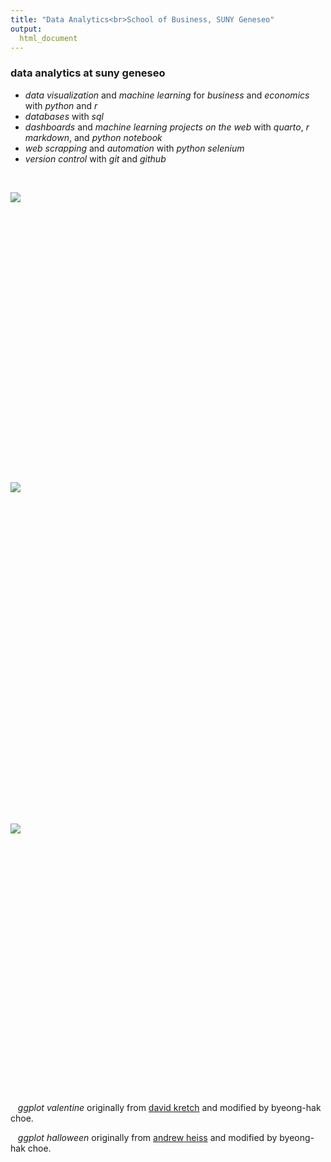 ```yaml
---
title: "Data Analytics<br>School of Business, SUNY Geneseo"
output: 
  html_document
---
```


### data analytics at suny geneseo

- *data visualization* and *machine learning* for *business* and *economics* with *python* and *r* 
- *databases* with *sql* 
- *dashboards* and *machine learning projects on the web* with *quarto*, *r markdown*, and *python notebook*
- *web scrapping* and *automation* with *python selenium*
- *version control* with *git* and *github*  

<br>

<div style="width:600px; height:450px">
![](figures/danl_hearts.gif)
</div>


<div style="width:600px; height:450px">
![](figures/spooky-data.gif)
</div>

<br><br>
<br><br>

<div style="width:600px; height:350px">
![](figures/correlation_causation.jpg)
</div>

<br><br>
<br><br>

&nbsp;&nbsp; *ggplot valentine* originally from [david kretch](https://www.linkedin.com/in/davidkretch/) and modified by byeong-hak choe.

&nbsp;&nbsp; *ggplot halloween* originally from [andrew heiss](https://twitter.com/andrewheiss/status/1057682358135021568) and modified by byeong-hak choe.



